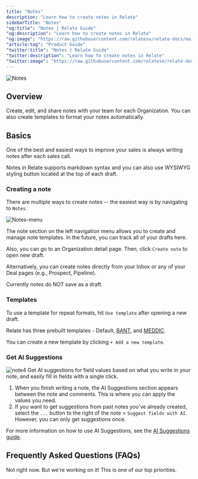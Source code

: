 ```yaml
---
title: "Notes"
description: "Learn how to create notes in Relate"
sidebarTitle: "Notes"
"og:title": "Notes | Relate Guide"
"og:description": "Learn how to create notes in Relate"
"og:image": "https://raw.githubusercontent.com/relateso/relate-docs/main/docs/images/features/notes.png"
"article:tag": "Product Guide"
"twitter:title": "Notes | Relate Guide"
"twitter:description": "Learn how to create notes in Relate"
"twitter:image": "https://raw.githubusercontent.com/relateso/relate-docs/main/docs/images/features/notes.png"
---
```


![Notes](/images/features/notes.png)

## Overview
Create, edit, and share notes with your team for each Organization. You can also create templates to format your notes automatically.

## Basics
One of the best and easiest ways to improve your sales is always writing notes after each sales call.

Notes in Relate supports markdown syntax and you can also use WYSIWYG styling button located at the top of each draft.

### Creating a note
There are multiple ways to create notes -- the easiest way is by navigating to `Notes`. 

![Notes-menu](/images/features/note-menu.png)

The note section on the left navigation menu allows you to create and manage note templates. In the future, you can track all of your drafts here. 

Also, you can go to an Organization detail page. Then, click `Create note` to open new draft.

Alternatively, you can create notes directly from your Inbox or any of your Deal pages (e.g., Prospect, Pipeline).

<Warning>Currently notes do NOT save as a draft.</Warning>

### Templates
To use a template for repeat formats, hit `Use template` after opening a new draft.

Relate has three prebuilt templates - Default, [BANT](https://www.relate.so/blog/what-is-bant/), and [MEDDIC](https://www.relate.so/blog/what-is-meddic/).

You can create a new template by clicking `+ Add a new template`.

### Get AI Suggestions
![note4](/images/features/ai-suggestion-suggestion.png)
Get AI suggestions for field values based on what you write in your note, and easily fill in fields with a single click.

1. When you finish writing a note, the AI Suggestions section appears between the note and comments. This is where you can apply the values you need.
2. If you want to get suggestions from past notes you've already created, select the `...` button to the right of the note > `Suggest fields with AI`. However, you can only get suggestions once.

For more information on how to use AI Suggestions, see the [AI Suggestions guide](/features/ai-suggestions).

## Frequently Asked Questions (FAQs)
<AccordionGroup>
<Accordion title="Can I upload files or images to notes?">
Not right now. But we're working on it! This is one of our top priorities.
</Accordion>
</AccordionGroup>
